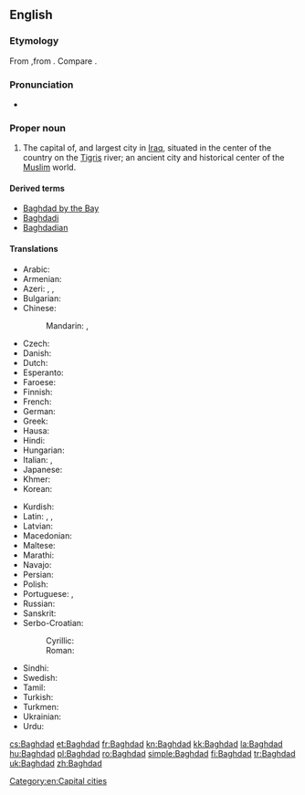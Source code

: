 {{wikipedia}}
==English==

===Etymology===
From {{etyl|pal|en}} {{term||lang=pal|tr=bag-dād, bag-dāt||given by god}},from {{etyl|peo|en}} {{term|𐏎𐎭𐎠𐎫|tr=bagadāta|lang=peo}}. Compare {{etyl|ae|-}} {{term|tr=bağō-dâta|lang=ae}}.

===Pronunciation===
* {{IPA|/bægˈdæd/}}

===Proper noun===
{{en-proper noun}}

# The capital of, and largest city in [[Iraq]], situated in the center of the country on the [[Tigris]] river; an ancient city and historical center of the [[Muslim]] world.

====Derived terms====
* [[Baghdad by the Bay]]
* [[Baghdadi]]
* [[Baghdadian]]

====Translations====
{{trans-top|city}}
* Arabic: {{t+|ar|بغداد|m|tr=baghdād}}
* Armenian: {{t-|hy|Բաղդադ|tr=Baġdad}}
* Azeri: {{t-|az|Bağdad}}, {{t-|az|Бағдад}}, {{t-|az|بغداد|sc=fa-Arab}}
* Bulgarian: {{t-|bg|Багдад|m|tr=Bagdád}}
* Chinese:
*: Mandarin: {{t|cmn|巴格達|sc=Hani}}, {{t|cmn|巴格达|tr=Bāgédá|sc=Hani}}
* Czech: {{t+|cs|Bagdád|m}}
* Danish: {{t-|da|Bagdad}}
* Dutch: {{t-|nl|Bagdad}}
* Esperanto: {{t|eo|Bagdado}}
* Faroese: {{t-|fo|Bagdad}}
* Finnish: {{t+|fi|Bagdad}}
* French: {{t+|fr|Bagdad}}
* German: {{t+|de|Bagdad}}
* Greek: {{t+|el|Βαγδάτη}}
* Hausa: {{t-|ha|Bagadaza|f|alt=Bàgàdāzà}}
* Hindi: {{t-|hi|बग़दाद|tr=Baġdād}}
* Hungarian: {{t+|hu|Bagdad}}
* Italian: {{t-|it|Bagdad|f}}, {{t-|it|Baghdad|f}}
* Japanese: {{t-|ja|バグダード|tr=Bagudādo}}
* Khmer: {{t-|km|បាកដាដ|tr=baakdaad|sc=Khmr}}
* Korean: {{t-|ko|바그다드|tr=Bageudadeu|sc=Hang}}
{{trans-mid}}
* Kurdish: {{t+|ku|Bexda|f}}
* Latin: {{t+|la|Bagdatum}}, {{t-|la|Bagdadum}}, {{t-|la|Bagdetia}}
* Latvian: {{t+|lv|Bagdāde}}
* Macedonian: {{t-|mk|Багдад|m|tr=Bagdád}}
* Maltese: {{t-|mt|Bagdad}}
* Marathi: {{t-|mr|बगदाद|tr=Bagdād}}
* Navajo: {{tø|nv|Báhdaʼ}}
* Persian: {{t+|fa|بغداد|tr=Bağdâd}}
* Polish: {{t+|pl|Bagdad|m}}
* Portuguese: {{t-|pt|Bagdá}}, {{t+|pt|Bagdade}}
* Russian: {{t+|ru|Багдад|m|tr=Bagdád}}
* Sanskrit: {{t-|sa|भगदत्त|tr=bhagadatta|sc=Deva}}
* Serbo-Croatian:
*: Cyrillic: {{t-|sh|Багдад|m}}
*: Roman: {{t-|sh|Bagdad|m}}
* Sindhi: {{t-|sd|بغداد|m}}
* Swedish: {{t-|sv|Bagdad}}
* Tamil: {{t-|ta|பாக்தாத்|tr=pāktāt}}
* Turkish: {{t+|tr|Bağdat}}
* Turkmen: {{t-|tk|Bagdat}}
* Ukrainian: {{t-|uk|Багдад|m|tr=Bahdád}}
* Urdu: {{t-|ur|بغداد|tr=Baġdād}}
{{trans-bottom}}

[[Category:en:Capital cities]]

[[cs:Baghdad]]
[[et:Baghdad]]
[[fr:Baghdad]]
[[kn:Baghdad]]
[[kk:Baghdad]]
[[la:Baghdad]]
[[hu:Baghdad]]
[[pl:Baghdad]]
[[ro:Baghdad]]
[[simple:Baghdad]]
[[fi:Baghdad]]
[[tr:Baghdad]]
[[uk:Baghdad]]
[[zh:Baghdad]]